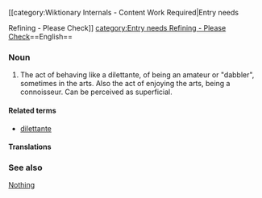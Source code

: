 [[category:Wiktionary Internals - Content Work Required|Entry needs 

Refining  - Please Check]]
[[category:Entry needs Refining  - Please Check]]==English==
===Noun===

#The act of behaving like a dilettante, of being an amateur or "dabbler", sometimes in the arts. Also the act of enjoying the arts, being a connoisseur.  Can be perceived as superficial.

====Related terms====
*[[dilettante]]

====Translations====

===See also===
[[Nothing]]